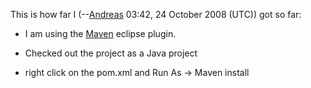 This is how far I (--[[User:Andreas|Andreas]] 03:42, 24 October 2008 (UTC)) got so far:

* I am using the [http://maven.apache.org/eclipse-plugin.html Maven] eclipse plugin.

* Checked out the project as a Java project

* right click on the pom.xml and Run As -> Maven install